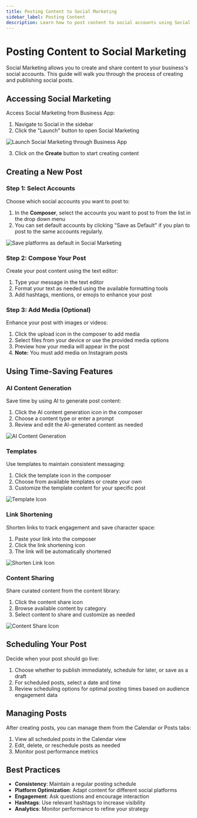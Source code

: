 ```yaml
---
title: Posting Content to Social Marketing
sidebar_label: Posting Content
description: Learn how to post content to social accounts using Social Marketing
---
```


# Posting Content to Social Marketing

Social Marketing allows you to create and share content to your business's social accounts. This guide will walk you through the process of creating and publishing social posts.

## Accessing Social Marketing

Access Social Marketing from Business App:

1. Navigate to Social in the sidebar
2. Click the "Launch" button to open Social Marketing

![Launch Social Marketing through Business App](./img/launch-sm.png)

3. Click on the **Create** button to start creating content

## Creating a New Post

### Step 1: Select Accounts
Choose which social accounts you want to post to:

1. In the **Composer**, select the accounts you want to post to from the list in the drop down menu
2. You can set default accounts by clicking "Save as Default" if you plan to post to the same accounts regularly.

![Save platforms as default in Social Marketing](./img/default.png)

### Step 2: Compose Your Post

Create your post content using the text editor:

1. Type your message in the text editor
2. Format your text as needed using the available formatting tools
3. Add hashtags, mentions, or emojis to enhance your post

### Step 3: Add Media (Optional)

Enhance your post with images or videos:

1. Click the upload icon in the composer to add media
2. Select files from your device or use the provided media options
3. Preview how your media will appear in the post
4. **Note:** You must add media on Instagram posts

## Using Time-Saving Features

### AI Content Generation

Save time by using AI to generate post content:

1. Click the AI content generation icon in the composer
2. Choose a content type or enter a prompt
3. Review and edit the AI-generated content as needed

![AI Content Generation](./img/write-with-ai.png)

### Templates

Use templates to maintain consistent messaging:

1. Click the template icon in the composer
2. Choose from available templates or create your own
3. Customize the template content for your specific post

![Template Icon](./img/template-icon.jpg)

### Link Shortening

Shorten links to track engagement and save character space:

1. Paste your link into the composer
2. Click the link shortening icon
3. The link will be automatically shortened

![Shorten Link Icon](./img/shorten-link-icon.jpg)

### Content Sharing

Share curated content from the content library:

1. Click the content share icon
2. Browse available content by category
3. Select content to share and customize as needed

![Content Share Icon](./img/content-share-icon.jpg)

## Scheduling Your Post

Decide when your post should go live:

1. Choose whether to publish immediately, schedule for later, or save as a draft
2. For scheduled posts, select a date and time
3. Review scheduling options for optimal posting times based on audience engagement data

## Managing Posts

After creating posts, you can manage them from the Calendar or Posts tabs:

1. View all scheduled posts in the Calendar view
2. Edit, delete, or reschedule posts as needed
3. Monitor post performance metrics

## Best Practices

- **Consistency**: Maintain a regular posting schedule
- **Platform Optimization**: Adapt content for different social platforms
- **Engagement**: Ask questions and encourage interaction
- **Hashtags**: Use relevant hashtags to increase visibility
- **Analytics**: Monitor performance to refine your strategy